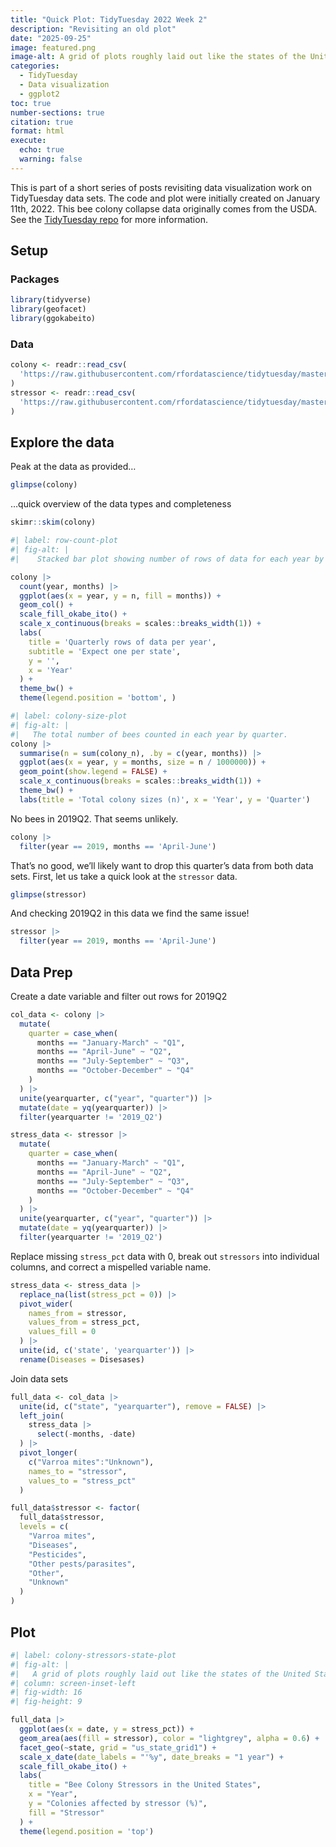 ```yaml
---
title: "Quick Plot: TidyTuesday 2022 Week 2"
description: "Revisiting an old plot"
date: "2025-09-25"
image: featured.png
image-alt: A grid of plots roughly laid out like the states of the United State of America. There is one plot per state, each displaying a collection of colored areas, with the height corresponding to the percent of a bee colony affected by a particular stressor as measured over time.
categories:
  - TidyTuesday
  - Data visualization
  - ggplot2
toc: true
number-sections: true
citation: true
format: html
execute:
  echo: true
  warning: false
---
```


This is part of a short series of posts revisiting data visualization work on TidyTuesday data sets. The code and plot were initially created on January 11th, 2022. This bee colony collapse data originally comes from the USDA. See the [TidyTuesday repo](https://github.com/rfordatascience/tidytuesday/tree/main/data/2022/2022-01-11 "TidyTuesday Github Repo for 2022wk2") for more information.

## Setup

### Packages

```r
library(tidyverse)
library(geofacet)
library(ggokabeito)
```

### Data

```r
colony <- readr::read_csv(
  'https://raw.githubusercontent.com/rfordatascience/tidytuesday/master/data/2022/2022-01-11/colony.csv'
)
stressor <- readr::read_csv(
  'https://raw.githubusercontent.com/rfordatascience/tidytuesday/master/data/2022/2022-01-11/stressor.csv'
)
```

## Explore the data

Peak at the data as provided...
```r
glimpse(colony)
```

...quick overview of the data types and completeness
```r
skimr::skim(colony)
```

```r
#| label: row-count-plot
#| fig-alt: |
#|    Stacked bar plot showing number of rows of data for each year by quarter.

colony |>
  count(year, months) |>
  ggplot(aes(x = year, y = n, fill = months)) +
  geom_col() +
  scale_fill_okabe_ito() +
  scale_x_continuous(breaks = scales::breaks_width(1)) +
  labs(
    title = 'Quarterly rows of data per year',
    subtitle = 'Expect one per state',
    y = '',
    x = 'Year'
  ) +
  theme_bw() +
  theme(legend.position = 'bottom', )
```

```r
#| label: colony-size-plot
#| fig-alt: |
#|   The total number of bees counted in each year by quarter.
colony |>
  summarise(n = sum(colony_n), .by = c(year, months)) |>
  ggplot(aes(x = year, y = months, size = n / 1000000)) +
  geom_point(show.legend = FALSE) +
  scale_x_continuous(breaks = scales::breaks_width(1)) +
  theme_bw() +
  labs(title = 'Total colony sizes (n)', x = 'Year', y = 'Quarter')
```

No bees in 2019Q2. That seems unlikely.

```r
colony |>
  filter(year == 2019, months == 'April-June')
```

That's no good, we'll likely want to drop this quarter's data from both data sets. First, let us take a quick look at the `stressor` data.

```r
glimpse(stressor)
```

And checking 2019Q2 in this data we find the same issue!

```r
stressor |>
  filter(year == 2019, months == 'April-June')
```

## Data Prep

Create a date variable and filter out rows for 2019Q2

```r
col_data <- colony |>
  mutate(
    quarter = case_when(
      months == "January-March" ~ "Q1",
      months == "April-June" ~ "Q2",
      months == "July-September" ~ "Q3",
      months == "October-December" ~ "Q4"
    )
  ) |>
  unite(yearquarter, c("year", "quarter")) |>
  mutate(date = yq(yearquarter)) |>
  filter(yearquarter != '2019_Q2')

stress_data <- stressor |>
  mutate(
    quarter = case_when(
      months == "January-March" ~ "Q1",
      months == "April-June" ~ "Q2",
      months == "July-September" ~ "Q3",
      months == "October-December" ~ "Q4"
    )
  ) |>
  unite(yearquarter, c("year", "quarter")) |>
  mutate(date = yq(yearquarter)) |>
  filter(yearquarter != '2019_Q2')
```

Replace missing `stress_pct` data with 0, break out `stressors` into individual columns, and correct a mispelled variable name.

```r
stress_data <- stress_data |>
  replace_na(list(stress_pct = 0)) |>
  pivot_wider(
    names_from = stressor,
    values_from = stress_pct,
    values_fill = 0
  ) |>
  unite(id, c('state', 'yearquarter')) |>
  rename(Diseases = Disesases)
```

Join data sets

```r
full_data <- col_data |>
  unite(id, c("state", "yearquarter"), remove = FALSE) |>
  left_join(
    stress_data |>
      select(-months, -date)
  ) |>
  pivot_longer(
    c("Varroa mites":"Unknown"),
    names_to = "stressor",
    values_to = "stress_pct"
  )

full_data$stressor <- factor(
  full_data$stressor,
  levels = c(
    "Varroa mites",
    "Diseases",
    "Pesticides",
    "Other pests/parasites",
    "Other",
    "Unknown"
  )
)
```

## Plot

```r
#| label: colony-stressors-state-plot
#| fig-alt: |
#|   A grid of plots roughly laid out like the states of the United State of America. There is one plot per state, each displaying a collection of colored areas, with the height corresponding to the percent of a bee colony affected by a particular stressor as measured over time.
#| column: screen-inset-left
#| fig-width: 16
#| fig-height: 9

full_data |>
  ggplot(aes(x = date, y = stress_pct)) +
  geom_area(aes(fill = stressor), color = "lightgrey", alpha = 0.6) +
  facet_geo(~state, grid = "us_state_grid1") +
  scale_x_date(date_labels = "'%y", date_breaks = "1 year") +
  scale_fill_okabe_ito() +
  labs(
    title = "Bee Colony Stressors in the United States",
    x = "Year",
    y = "Colonies affected by stressor (%)",
    fill = "Stressor"
  ) +
  theme(legend.position = 'top')
```

